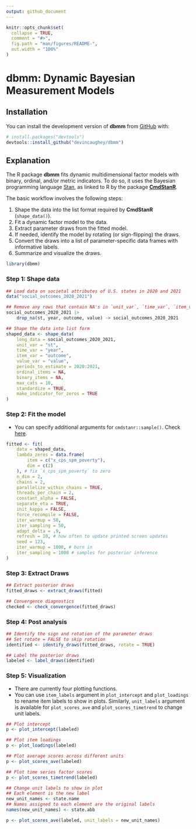 ```yaml
---
output: github_document
---
```


<!-- README.md is generated from README.Rmd. Please edit that file -->

```r
knitr::opts_chunk$set(
  collapse = TRUE,
  comment = "#>",
  fig.path = "man/figures/README-",
  out.width = "100%"
)
```

# dbmm: Dynamic Bayesian Measurement Models #

<!-- badges: start -->
<!-- badges: end -->

## Installation

You can install the development version of **dbmm** from [GitHub](https://github.com/) with:

``` r
# install.packages("devtools")
devtools::install_github("devincaughey/dbmm")
```

## Explanation

The R package **dbmm** fits dynamic multidimensional factor models with
binary, ordinal, and/or metric indicators. To do so, it uses the Bayesian
programming language [Stan](https://mc-stan.org), as linked to R by the package
[**CmdStanR**](https://mc-stan.org/cmdstanr/).

The basic workflow involves the following steps:

  1. Shape the data into the list format required by **CmdStanR**
     (`shape_data()`).
  2. Fit a dynamic factor model to the data.
  3. Extract parameter draws from the fitted model.
  4. If needed, identify the model by rotating (or sign-flipping) the draws.
  5. Convert the draws into a list of parameter-specific data frames with
     informative labels.
  6. Summarize and visualize the draws.

```r
library(dbmm)
```

### Step 1: Shape data

```r
## Load data on societal attributes of U.S. states in 2020 and 2021
data("social_outcomes_2020_2021")

## Remove any rows that contain NA's in `unit_var`, `time_var`, `item_var`, or `value_var`
social_outcomes_2020_2021 |>
    drop_na(st, year, outcome, value) -> social_outcomes_2020_2021

## Shape the data into list form
shaped_data <- shape_data(
    long_data = social_outcomes_2020_2021,
    unit_var = "st",
    time_var = "year",
    item_var = "outcome",
    value_var = "value",
    periods_to_estimate = 2020:2021,
    ordinal_items = NA,
    binary_items = NA,
    max_cats = 10,
    standardize = TRUE,
    make_indicator_for_zeros = TRUE
)
```

### Step 2: Fit the model

* You can specify additional arguments for `cmdstanr::sample()`. Check [here](https://mc-stan.org/cmdstanr/reference/model-method-sample.html).

```r
fitted <- fit(
    data = shaped_data,
    lambda_zeros = data.frame(
        item = c("x_cps_spm_poverty"),
        dim = c(2)
    ), # fix `x_cps_spm_poverty` to zero
    n_dim = 2,
    chains = 2,
    parallelize_within_chains = TRUE,
    threads_per_chain = 2,
    constant_alpha = FALSE,
    separate_eta = TRUE,
    init_kappa = FALSE,
    force_recompile = FALSE,
    iter_warmup = 50,
    iter_sampling = 50,
    adapt_delta = .9,
    refresh = 10, # how often to update printed screen updates
    seed = 123,
    iter_warmup = 1000, # burn in
    iter_sampling = 1000 # samples for posterior inference
)
```

### Step 3: Extract Draws

```r
## Extract posterior draws
fitted_draws <- extract_draws(fitted)

## Convergence diagnostics
checked <- check_convergence(fitted_draws)
```

### Step 4: Post analysis

```r
## Identify the sign and rotation of the parameter draws
## Set rotate = FALSE to skip rotation
identified <- identify_draws(fitted_draws, rotate = TRUE)

## Label the posterior draws
labeled <- label_draws(identified)

```

### Step 5: Visualization

* There are currently four plotting functions.
* You can use `item_labels` argument in `plot_intercept` and `plot_loadings` to rename item labels to show in plots. Similarly, `unit_labels` argument is available for `plot_scores_ave` and `plot_scores_timetrend` to change unit labels.


```r
## Plot intercept
p <- plot_intercept(labeled)

## Plot item loadings
p <- plot_loadings(labeled)

## Plot average scores across different units
p <- plot_scores_ave(labeled)

## Plot time series factor scores
p <- plot_scores_timetrend(labeled)

## Change unit labels to show in plot
## Each element is the new label
new_unit_names <- state.name
## Names assigned to each element are the original labels
names(new_unit_names) <- state.abb

p <- plot_scores_ave(labeled, unit_labels = new_unit_names)


```

